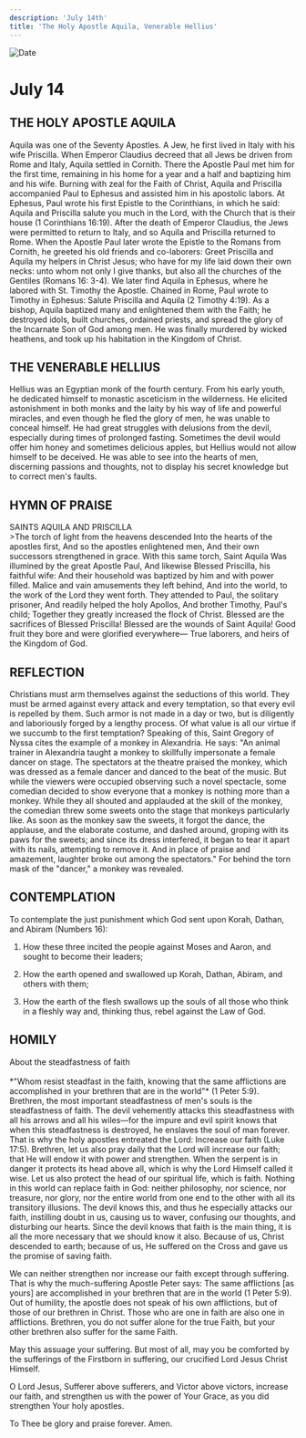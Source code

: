 ```yaml
---
description: 'July 14th'
title: 'The Holy Apostle Aquila, Venerable Hellius'
---
```


<CustomPaginator />
<RunningHead />

<Image src="/title-imprint.png" height={68} width={50} alt="Date" className="title-imprint"/>

# <div id="date">July <Image className="four-dot" src="/four-dot.png" height={15} width={15} alt="" />14</div>

## THE HOLY APOSTLE AQUILA

Aquila was one of the Seventy Apostles. A Jew, he first lived in Italy with his wife Priscilla. When Emperor Claudius decreed that all Jews be driven from Rome and Italy, Aquila settled in Cornith. There the Apostle Paul met him for the first time, remaining in his home for a year and a half and baptizing him and his wife. Burning with zeal for the Faith of Christ, Aquila and Priscilla accompanied Paul to Ephesus and assisted him in his apostolic labors. At Ephesus, Paul wrote his first Epistle to the Corinthians, in which he said: Aquila and Priscilla salute you much in the Lord, with the Church that is their house (1 Corinthians 16:19). After the death of Emperor Claudius, the Jews were permitted to return to Italy, and so Aquila and Priscilla returned to Rome. When the Apostle Paul later wrote the Epistle to the Romans from Cornith, he greeted his old friends and co-laborers: Greet Priscilla and Aquila my helpers in Christ Jesus; who have for my life laid down their own necks: unto whom not only I give thanks, but also all the churches of the Gentiles (Romans 16: 3-4). We later find Aquila in Ephesus, where he labored with St. Timothy the Apostle. Chained in Rome, Paul wrote to Timothy in Ephesus: Salute Priscilla and Aquila (2 Timothy 4:19). As a bishop, Aquila baptized many and enlightened them with the Faith; he destroyed idols, built churches, ordained priests, and spread the glory of the Incarnate Son of God among men. He was finally murdered by wicked heathens, and took up his habitation in the Kingdom of Christ.

## THE VENERABLE HELLIUS

Hellius was an Egyptian monk of the fourth century. From his early youth, he dedicated himself to monastic asceticism in the wilderness. He elicited astonishment in both monks and the laity by his way of life and powerful miracles, and even though he fled the glory of men, he was unable to conceal himself. He had great struggles with delusions from the devil, especially during times of prolonged fasting. Sometimes the devil would offer him honey and sometimes delicious apples, but Hellius would not allow himself to be deceived. He was able to see into the hearts of men, discerning passions and thoughts, not to display his secret knowledge but to correct men's faults.


## HYMN OF PRAISE
<div style={{textAlign:'center', color:'crimson', fontWeight:'bold'}}>
SAINTS AQUILA AND PRISCILLA
</div>
>The torch of light from the heavens descended  
Into the hearts of the apostles first,  
And so the apostles enlightened men,  
And their own successors strengthened in grace.  
With this same torch, Saint Aquila  
Was illumined by the great Apostle Paul,  
And likewise Blessed Priscilla, his faithful wife:  
And their household was baptized by him and with power filled.  
Malice and vain amusements they left behind,  
And into the world, to the work of the Lord they went forth.  
They attended to Paul, the solitary prisoner,  
And readily helped the holy Apollos,  
And brother Timothy, Paul's child;  
Together they greatly increased the flock of Christ.  
Blessed are the sacrifices of Blessed Priscilla!  
Blessed are the wounds of Saint Aquila!  
Good fruit they bore and were glorified everywhere—  
True laborers, and heirs of the Kingdom of God.  


## REFLECTION

Christians must arm themselves against the seductions of this world. They must be armed against every attack and every temptation, so that every evil is repelled by them. Such armor is not made in a day or two, but is diligently and laboriously forged by a lengthy process. Of what value is all our virtue if we succumb to the first temptation? Speaking of this, Saint Gregory of Nyssa cites the example of a monkey in Alexandria. He says: "An animal trainer in Alexandria taught a monkey to skillfully impersonate a female dancer on stage. The spectators at the theatre praised the monkey, which was dressed as a female dancer and danced to the beat of the music. But while the viewers were occupied observing such a novel spectacle, some comedian decided to show everyone that a monkey is nothing more than a monkey. While they all shouted and applauded at the skill of the monkey, the comedian threw some sweets onto the stage that monkeys particularly like. As soon as the monkey saw the sweets, it forgot the dance, the applause, and the elaborate costume, and dashed around, groping with its paws for the sweets; and since its dress interfered, it began to tear it apart with its nails, attempting to remove it. And in place of praise and amazement, laughter broke out among the spectators." For behind the torn mask of the "dancer," a monkey was revealed.


## CONTEMPLATION

To contemplate the just punishment which God sent upon Korah, Dathan, and Abiram (Numbers 16):

1. How these three incited the people against Moses and Aaron, and sought to become their leaders;

2. How the earth opened and swallowed up Korah, Dathan, Abiram, and others with them;

3. How the earth of the flesh swallows up the souls of all those who think in a fleshly way and, thinking thus, rebel against the Law of God.


## HOMILY
<div style={{textAlign:'center', color:'crimson', fontWeight:'bold'}}>
About the steadfastness of faith
</div>
<br />
<div style={{textAlign:'right'}}>
*"Whom resist steadfast in the faith, knowing that the same afflictions are accomplished in your brethren that are in the world"* (1 Peter 5:9).
</div>
Brethren, the most important steadfastness of men's souls is the steadfastness of faith. The devil vehemently attacks this steadfastness with all his arrows and all his wiles—for the impure and evil spirit knows that when this steadfastness is destroyed, he enslaves the soul of man forever. That is why the holy apostles entreated the Lord: Increase our faith (Luke 17:5). Brethren, let us also pray daily that the Lord will increase our faith; that He will endow it with power and strengthen. When the serpent is in danger it protects its head above all, which is why the Lord Himself called it wise. Let us also protect the head of our spiritual life, which is faith. Nothing in this world can replace faith in God: neither philosophy, nor science, nor treasure, nor glory, nor the entire world from one end to the other with all its transitory illusions. The devil knows this, and thus he especially attacks our faith, instilling doubt in us, causing us to waver, confusing our thoughts, and disturbing our hearts. Since the devil knows that faith is the main thing, it is all the more necessary that we should know it also. Because of us, Christ descended to earth; because of us, He suffered on the Cross and gave us the promise of saving faith.

We can neither strengthen nor increase our faith except through suffering. That is why the much-suffering Apostle Peter says: The same afflictions [as yours] are accomplished in your brethren that are in the world (1 Peter 5:9). Out of humility, the apostle does not speak of his own afflictions, but of those of our brethren in Christ. Those who are one in faith are also one in afflictions. Brethren, you do not suffer alone for the true Faith, but your other brethren also suffer for the same Faith.

May this assuage your suffering. But most of all, may you be comforted by the sufferings of the Firstborn in suffering, our crucified Lord Jesus Christ Himself.

O Lord Jesus, Sufferer above sufferers, and Victor above victors, increase our faith, and strengthen us with the power of Your Grace, as you did strengthen Your holy apostles.

To Thee be glory and praise forever. Amen.

